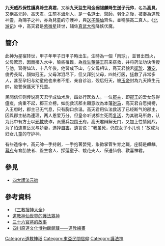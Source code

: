 '''九天威烈保性護真降生真君'''，又稱'''九天监生司金阙锡麟降生送子元帅'''，名為'''高員'''，又稱高元帥、高天君，生前本[[滄州|滄州]]人，是一名[[道士|道士]]、[[醫師|醫師]]，[[羽化|羽化]]之後，被奉為[[道教|道教]]神靈，為賜子之神，亦為兒童的守護神，與[[送子張仙|送子張仙]]齊名，並稱張高二真人。《[[北游记|北游记]]》中，高天君是[[紫微星|紫微星]]转世，辅佐[[真武大帝|真武大帝]]降妖伏魔。

==簡介==
此神为星宿转世，甲子年甲子日甲子時出生，生時為一個「肉球」，並冒出烈火，父母驚恐，因而擲入水中，險些罹難，為[[董奉|救生董藥王]]前来搭救，并将药法功诀传授与他，習得仙法，十八年後，他習成下山，与父母相认，高天君貌若[[衛玠|衛玠]]、[[潘安|潘安]]，俊秀長髯，顏如冠玉。父母涕泪尽下，但又拜别父母，四处行医，拯救了非常多人，甚至孕妇与幼童他也来者不拒、亲自诊治，殁后归天，被[[玉帝|玉帝]]封為九天降生元帥，發誓保護天下兒童。

民間信仰则传说高天君学成仙术后，四处行医救人。一位[[郡主|郡主]]，即[[郡王|郡王]]的爱女忽得瘟疫，病重不起，郡王立榜，如能救活郡主願意收為本藩[[驸马|驸马]]，高天君自愿揭榜，入王府时，郡主已无气息，只有胸口余温。高天君用仙法救活了已经断气的郡主，因與郡主結為連理，两人恩爱万分。但皇帝听说郡主死而[[复活|复活]]，为其驸马所救，认为此中有方士以[[邪教|邪教]]使诈，派重兵包围王府，高天君辩解无门，又加上性情刚烈，为了怕连累岳父与娇妻，选择[[自害|自害]]，遺言说：“我虽死，仍庇女子小儿也！”故成为妇女儿童的守护神。

有些造像中，高元帥一手持劍，一手抱著嬰兒，象徵掌管生育之職，座騎是麒麟。[[幕府|幕府]]有育胎使者、監生舍人、採蓮童子、栽花夫人、保送仙翁、歡喜神君。

==參見==
*[[四大護法元帥|四大護法元帥]]

==參考資料==
*《[[三教搜神大全|三教搜神大全]]》
*[http://www.epochtimes.com/gb/10/2/21/n11023561.htm 道教神仙世界的護法眾神]{{Dead link|date=2020年1月 |bot=InternetArchiveBot |fix-attempted=yes }}
*[http://library.taiwanschoolnet.org/gsh2007/gsh5007/chinese/2-3.htm 三十六官將的故事]{{Wayback|url=http://library.taiwanschoolnet.org/gsh2007/gsh5007/chinese/2-3.htm |date=20160409172842 }}
*[http://gb.cri.cn/36724/2012/06/29/5851s3748781_5.htm 四川原道文化博物館館藏——道教繪畫 ]{{Wayback|url=http://gb.cri.cn/36724/2012/06/29/5851s3748781_5.htm |date=20130512003703 }}
[[Category:道教神祇|Category:道教神祇]]
[[Category:東亞民間信仰|Category:東亞民間信仰]]
[[Category:護法神|Category:護法神]]